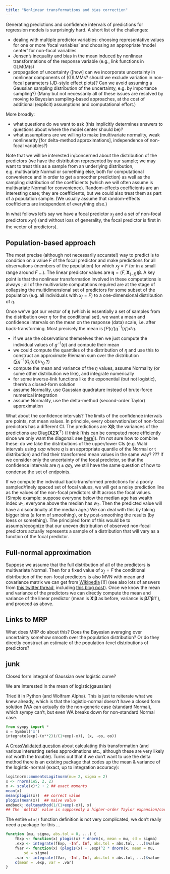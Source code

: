```yaml
---
title: "Nonlinear transformations and bias correction"
---
```


Generating predictions and confidence intervals of predictions for regression models is surprisingly hard. A short list of the challenges:

- dealing with multiple predictor variables: choosing representative values for one or more 'focal variables' and choosing an appropriate 'model center' for non-focal variables
- Jensen's inequality and bias in the mean induced by nonlinear transformations of the response variable (e.g., link functions in GLM(M)s)
- propagation of uncertainty ([how] can we incorporate uncertainty in nonlinear components of (G)LMMs? should we exclude variation in non-focal parameters (JD-style effect plots)? Can we avoid assuming a Gaussian sampling distribution of the uncertainty, e.g. by importance sampling?) (Many but not necessarily all of these issues are resolved by moving to Bayesian sampling-based approaches, at the cost of additional (explicit) assumptions and computational effort.)

More broadly:

- what questions do we want to ask (this implicitly determines answers to questions about where the model center should be)?
- what assumptions are we willing to make (multivariate normality, weak nonlinearity [for delta-method approximations], independence of non-focal variables?)

Note that we will be interested in/concerned about the distribution of the predictors (we have the distribution represented by our sample; we may want to treat this as a sample from an underlying distribution, e.g. multivariate Normal or something else, both for computational convenience and in order to get a smoother prediction) as well as the sampling distribution of the coefficients (which we will often assume is multivariate Normal for convenience). Random-effects coefficients are an interesting case; they are coefficients, but we could also treat them as part of a population sample. (We usually assume that random-effects coefficients are independent of everything else.)

In what follows let's say we have a focal predictor $x_f$ and a set of non-focal predictors $x_\{n\}$ (and without loss of generality, the focal predictor is first in the vector of predictors).

## Population-based approach

\newcommand{\bX}{{\mathbf X}}
\newcommand{\bbeta}{{\boldsymbol \beta}}
\newcommand{\boldeta}{{\boldsymbol \eta}}

The most precise (although not necessarily accurate!) way to predict is to condition on a value $F$ of the focal predictor and make predictions for all observations (members of the population) for which $x_f = F$ (or in a small range around $F$ ...). The linear predictor values are $\boldeta = (F,\bX_{\{-f\}}) \bbeta$. 
A key point is that the nonlinear transformation involved in these computations is always \emph{one-dimensional}; all of the multivariate computations required are at the stage of collapsing the multidimensional set of predictors for some subset of the population (e.g. all individuals with $x_f = F$) to a one-dimensional distribution of $\eta$.

Once we've got our vector of $\boldeta$ (which is essentially a set of samples from the distribution over $\eta$ for the conditional set), we want a mean and confidence intervals on the mean on the response (data) scale, i.e. after back-transforming. Most precisely the mean is $\int P(\eta') g^{-1}(\eta') d\,\eta$.

- if we use the observations themselves then we just compute the individual values of $g^{-1}(\eta)$ and compute their mean
- we could compute the quantiles of the distribution of $\eta$ and use this to construct an approximate Riemann sum over the distribution ($\sum g^{-1}(Q_i(\eta))/n_Q$ ?)
- compute the mean and variance of the $\eta$ values, assume Normality (or some other distribution we like), and integrate numerically 
- for some inverse-link functions like the exponential (but not logistic), there's a closed-form solution
- assume Normality, use Gaussian quadrature instead of brute-force numerical integration
- assume Normality, use the delta-method (second-order Taylor) approximation

What about the confidence intervals? The limits of the confidence intervals are points, not mean values. In principle, every observation/set of non-focal predictors has a different CI.  The predictions are $\bX \bbeta$; the variances of the predictions are $\textrm{Diag}(\bX \Sigma \bX^\top)$ (I think [this can be computed more efficiently since we only want the diagonal: see [here](https://stackoverflow.com/questions/56962209/compact-efficient-replacement-for-diagx-v-xt)]). I'm not sure how to combine these: do we take the distributions of the upper/lower CIs (e.g. Wald intervals using $\pm q \sigma$ where $q$ is an appropriate quantile of the Normal or t distribution) and find their transformed mean values in the same way? ??? If we consider only the uncertainty of the focal predictor, so that the confidence intervals are $\eta \pm q \sigma_f$, we still have the same question of how to condense the set of endpoints.

If we compute the individual back-transformed predictions for a poorly sampled/finely spaced set of focal values, we will get a noisy prediction line as the values of the non-focal predictors shift across the focal values. (Simple example: suppose everyone below the median age has wealth index $w_1$, everyone above the median has $w_2$.  Then the predicted value will have a discontinuity at the median age.) We can deal with this by taking bigger bins (a form of smoothing), or by post-smoothing the results (by loess or something). The principled form of this would be to assume/recognize that our uneven distribution of observed non-focal predictors actually represents a sample of a distribution that will vary \emph{smoothly} as a function of the focal predictor.

## Full-normal approximation

Suppose we assume that the full distribution of all of the predictors is multivariate Normal. Then for a fixed value of $x_f = F$ the conditional distribution of the non-focal predictors is also MVN with mean and covariance matrix we can get from [Wikipedia](https://en.wikipedia.org/wiki/Multivariate_normal_distribution#Conditional_distributions) [!!] (see also lots of answers from [this twitter thread](https://twitter.com/bolkerb/status/1425546539833995266), including [this blog post](https://fabiandablander.com/statistics/Two-Properties.html)). Once we know the mean and variance of the predictors we can directly compute the mean and variance of the linear predictor (mean is $\bX' \bbeta$ as before, variance is $\bbeta \Sigma' \bbeta\top$), and proceed as above.

## Links to MRP

What does MRP do about this?  Does the Bayesian averaging over uncertainty somehow smooth over the population distribution? Or do they directly construct an estimate of the population-level distributions of predictors?

## junk

Closed form integral of Gaussian over logistic curve?

We are interested in the mean of logistic(gaussian)

Tried it in Python (and Wolfram Alpha). This is just to reiterate what we knew already, which is that the logistic-normal doesn't have a closed form solution (WA can actually do the non-generic case (standard Normal), which sympy can't, but even WA breaks down for non-standard Normal case.

```python
from sympy import *
x = Symbol('x')
integrate(exp(-(x**2))/(1+exp(-x)), (x, -oo, oo))
```

A [CrossValidated question](https://stats.stackexchange.com/questions/45267/expected-value-of-a-gaussian-random-variable-transformed-with-a-logistic-functio) about calculating this transformation (and various interesting series approximations etc., although these are very likely not worth the trouble).  Turns out that if we don't want to use the delta method there is an existing package that codes up the mean & variance of the logistic-normal (exact, up to integration accuracy):

```r
logitnorm::momentsLogitnorm(mu= 2, sigma = 2)
x <- rnorm(1e5, 2, 2)
x <- scale(x)*2 + 2 ## exact moments
mean(x)  
mean(plogis(x))  ## correct value
plogis(mean(x))  ## naive value
emdbook::deltamethod(1/(1+exp(-x)), x)
## The `delta2` value is supposedly a higher-order Taylor expansion/correction, but a little bit of poking around suggests these are bogus/possibly wrong ...
```


The entire `mln()` function definition is not very complicated, we don't really need a package for this ...

```r
function (mu, sigma, abs.tol = 0, ...) {
    fExp <- function(x) plogis(x) * dnorm(x, mean = mu, sd = sigma)
    .exp <- integrate(fExp, -Inf, Inf, abs.tol = abs.tol, ...)$value
    fVar <- function(x) (plogis(x) - .exp)^2 * dnorm(x, mean = mu, 
        sd = sigma)
    .var <- integrate(fVar, -Inf, Inf, abs.tol = abs.tol, ...)$value
    c(mean = .exp, var = .var)
}
```
